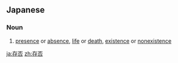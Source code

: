 ==Japanese==
{{ja-kanjitab|存|否}}

===Noun===
{{ja-noun|そんぴ}}

# [[presence]] or [[absence]], [[life]] or [[death]], [[existence]] or [[nonexistence]]

[[ja:存否]]
[[zh:存否]]